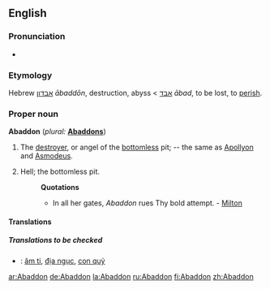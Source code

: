 {{wikisource1911Enc|Abaddon}}
==English==

===Pronunciation===
*{{IPA|/əˈbæd(ə)n/}}

===Etymology===
Hebrew [[אבדון]] ''ābaddōn'', destruction, abyss < [[אבד]] ''ābad'', to be lost, to [[perish]].

===Proper noun===
'''Abaddon'''  (''plural:'' '''[[Abaddons]]''')

# The [[destroyer]], or angel of the [[bottomless]] pit; -- the same as [[Apollyon]] and [[Asmodeus]].
# {{poetic}} Hell; the bottomless pit.
#:'''Quotations'''
#:*In all her gates, ''Abaddon'' rues Thy bold attempt. - [[Milton]]

====Translations====
=====Translations to be checked=====
{{checktrans}}
*{{ttbc|Vietnamese}}: [[âm ti]], [[địa ngục]], [[con quỷ]]

[[ar:Abaddon]]
[[de:Abaddon]]
[[la:Abaddon]]
[[ru:Abaddon]]
[[fi:Abaddon]]
[[zh:Abaddon]]
